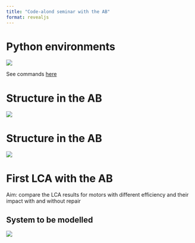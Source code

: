 ```yaml
---
title: "Code-alond seminar with the AB"
format: revealjs
---
```


# Python environments

![](images/seminar_bright_explanation_environments.svg)

See commands [here](python.qmd#managing-python-virtual-environments)

# Structure in the AB

![](images/seminar_bright_ab_structure_project.svg)

# Structure in the AB

![](images/seminar_bright_ab_structure_activity.svg)

# First LCA with the AB

Aim: compare the LCA results for motors with different efficiency and their impact with and without repair

## System to be modelled

![](images/seminar_bright_system_example.svg)
